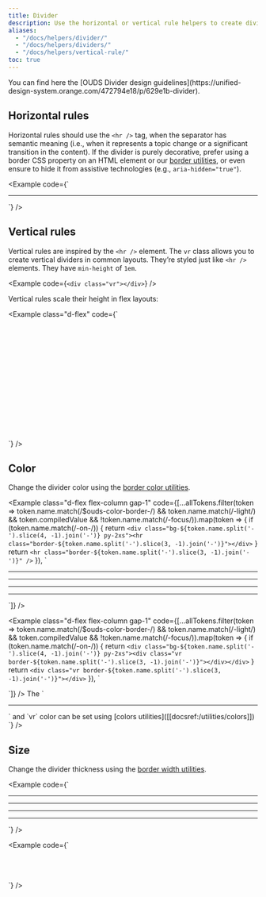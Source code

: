 ```yaml
---
title: Divider
description: Use the horizontal or vertical rule helpers to create dividers. A divider can be used to visually structure an interface by clearly separating content sections.
aliases:
  - "/docs/helpers/divider/"
  - "/docs/helpers/dividers/"
  - "/docs/helpers/vertical-rule/"
toc: true
---
```



<Callout type="info">
You can find here the [OUDS Divider design guidelines](https://unified-design-system.orange.com/472794e18/p/629e1b-divider).
</Callout>

## Horizontal rules

Horizontal rules should use the `<hr />` tag, when the separator has semantic meaning (i.e., when it represents a topic change or a significant transition in the content). If the divider is purely decorative, prefer using a border CSS property on an HTML element or our [border utilities]([[docsref:/utilities/borders]]), or even ensure to hide it from assistive technologies (e.g., `aria-hidden="true"`).

<Example code={`<hr />
<div class="border-top border-default my-md"></div>`} />

## Vertical rules

Vertical rules are inspired by the `<hr />` element. The `vr` class allows you to create vertical dividers in common layouts. They’re styled just like `<hr />` elements. They have `min-height` of `1em`.

<Example code={`<div class="vr"></div>`} />

Vertical rules scale their height in flex layouts:

<Example class="d-flex" code={`<div class="d-flex" style="height: 50px;">
  <div class="vr"></div>
</div>
<div class="d-flex" style="height: 80px;">
  <div class="vr"></div>
</div>
<div class="d-flex" style="height: 100px;">
  <div class="vr"></div>
</div>`} />

## Color

Change the divider color using the [border color utilities]([[docsref:/utilities/borders#color]]).

<Example class="d-flex flex-column gap-1" code={[...allTokens.filter(token => token.name.match(/\$ouds-color-border-/) && token.name.match(/-light/) && token.compiledValue && !token.name.match(/-focus/)).map(token => {
    if (token.name.match(/-on-/)) {
      return `<div class="bg-${token.name.split('-').slice(4, -1).join('-')} py-2xs"><hr class="border-${token.name.split('-').slice(3, -1).join('-')}"></div>`
    }
    return `<hr class="border-${token.name.split('-').slice(3, -1).join('-')}" />`
  }),
  `<div class="bg-always-white py-2xs"><hr class="border-always-black"></div>
  <div class="bg-always-black py-2xs"><hr class="border-always-white"></div>
  <div class="bg-always-black py-2xs"><hr class="border-always-on-black"></div>
  <div class="bg-always-white py-2xs"><hr class="border-always-on-white"></div>`]} />

<Example class="d-flex flex-column gap-1" code={[...allTokens.filter(token => token.name.match(/\$ouds-color-border-/) && token.name.match(/-light/) && token.compiledValue && !token.name.match(/-focus/)).map(token => {
    if (token.name.match(/-on-/)) {
      return `<div class="bg-${token.name.split('-').slice(4, -1).join('-')} py-2xs"><div class="vr border-${token.name.split('-').slice(3, -1).join('-')}"></div></div>`
    }
    return `<div class="vr border-${token.name.split('-').slice(3, -1).join('-')}"></div>`
  }),
  `<div class="bg-always-white py-2xs"><div class="vr border-always-black"></div></div>
  <div class="bg-always-black py-2xs"><div class="vr border-always-white"></div></div>
  <div class="bg-always-black py-2xs"><div class="vr border-always-on-black"></div></div>
  <div class="bg-always-white py-2xs"><div class="vr border-always-on-white"></div></div>`]} />

<BootstrapCompatibility>
The `<hr />` and `vr` color can be set using [colors utilities]([[docsref:/utilities/colors]])
<Example code={`<hr class="text-muted">
<div class="vr text-brand-primary"></div>`} />
</BootstrapCompatibility>

## Size

Change the divider thickness using the [border width utilities]([[docsref:/utilities/borders#width]]).

<Example code={`<div>
    <hr class="border-thin">
    <hr class="border-medium">
    <hr class="border-thick">
    <hr class="border-thicker">
  </div>`} />

<Example code={`<div class="d-flex" style="height: 50px;">
    <div class="vr border-thin"></div>
    <div class="vr border-medium"></div>
    <div class="vr border-thick"></div>
    <div class="vr border-thicker"></div>
  </div>`} />


